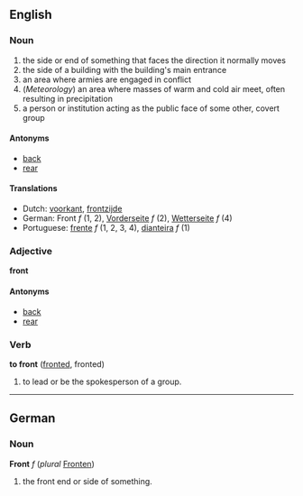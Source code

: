 ==English==
===Noun===
# the side or end of something that faces the direction it normally moves
# the side of a building with the building's main entrance
# an area where armies are engaged in conflict
# (''Meteorology'') an area where masses of warm and cold air meet, often resulting in precipitation
# a person or institution acting as the public face of some other, covert group

====Antonyms====
*[[back]]
*[[rear]]

====Translations====

*Dutch: [[voorkant]], [[frontzijde]]
*German: Front ''f'' (1, 2), [[Vorderseite]] ''f'' (2), [[Wetterseite]] ''f'' (4)
*Portuguese: [[frente]] ''f'' (1, 2, 3, 4), [[dianteira]] ''f'' (1)

===Adjective===
'''front'''

====Antonyms====
*[[back]]
*[[rear]]

===Verb===
'''to front''' ([[fronted]], fronted)

# to lead or be the spokesperson of a group.

----
==German==
===Noun===
'''Front''' ''f'' (''plural'' [[Fronten]])

# the front end or side of something.